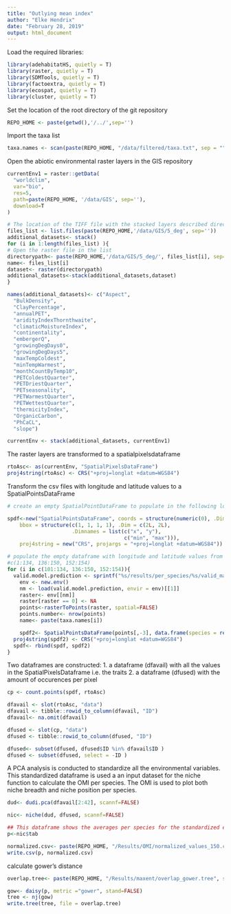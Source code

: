 ```yaml
---
title: "Outlying mean index"
author: "Elke Hendrix"
date: "February 28, 2019"
output: html_document
---
```


Load the required libraries:

```r
library(adehabitatHS, quietly = T)
library(raster, quietly = T)
library(SDMTools, quietly = T)
library(factoextra, quietly = T)
library(ecospat, quietly = T)
library(cluster, quietly = T)
```

Set the location of the root directory of the git repository
```r
REPO_HOME <- paste(getwd(),'/../',sep='')
```

Import the taxa list 

```r
taxa.names <- scan(paste(REPO_HOME, "/data/filtered/taxa.txt", sep = ""), sep = "\n", what = character())
```

Open the abiotic environmental raster layers in the GIS repository

```r

currentEnv1 = raster::getData(
  "worldclim", 
  var="bio", 
  res=5, 
  path=paste(REPO_HOME, '/data/GIS', sep=''), 
  download=T
)

# The location of the TIFF file with the stacked layers described directly above
files_list <- list.files(paste(REPO_HOME,'/data/GIS/5_deg', sep=''))
additional_datasets<- stack()
for (i in 1:length(files_list) ){
# Open the raster file in the list
directorypath<- paste(REPO_HOME,'/data/GIS/5_deg/', files_list[i], sep='')
name<- files_list[i]
dataset<- raster(directorypath)
additional_datasets<-stack(additional_datasets,dataset)
}

names(additional_datasets)<- c("Aspect",
  "BulkDensity",
  "ClayPercentage",
  "annualPET",
  "aridityIndexThornthwaite",
  "climaticMoistureIndex",
  "continentality",
  "embergerQ",
  "growingDegDays0",
  "growingDegDays5",
  "maxTempColdest",
  "minTempWarmest",
  "monthCountByTemp10",
  "PETColdestQuarter",
  "PETDriestQuarter",
  "PETseasonality",
  "PETWarmestQuarter",
  "PETWettestQuarter",
  "thermicityIndex",
  "OrganicCarbon",
  "PhCaCL",
  "slope")

currentEnv <- stack(additional_datasets, currentEnv1)

```

The raster layers are transformed to a spatialpixelsdataframe

```r
rtoAsc<- as(currentEnv, "SpatialPixelsDataFrame")
proj4string(rtoAsc) <- CRS("+proj=longlat +datum=WGS84")
```


Transform the csv files with longitude and latitude values to a SpatialPointsDataFrame

```r
# create an empty SpatialPointDataFrame to populate in the following loop

spdf<-new("SpatialPointsDataFrame", coords = structure(numeric(0), .Dim = c(0L, 2L),                  .Dimnames = list(NULL, c("x", "y"))),  
    bbox = structure(c(1, 1, 1, 1), .Dim = c(2L, 2L),                         
                     .Dimnames = list(c("x", "y"),
                                      c("min", "max"))),
    proj4string = new("CRS", projargs = "+proj=longlat +datum=WGS84")) 

# populate the empty dataframe with longitude and latitude values from the taxa list
#c(1:134, 136:150, 152:154)
for (i in c(101:134, 136:150, 152:154)){
  valid.model.prediction <- sprintf("%s/results/per_species/%s/valid_maxent_prediction.rda", REPO_HOME, taxa.names[i])
    env <- new.env()
    nm <- load(valid.model.prediction, envir = env)[[1]]
    raster<- env[[nm]]
    raster[raster == 0] <- NA
    points<-rasterToPoints(raster, spatial=FALSE)
    points.number<- nrow(points)
    name<- paste(taxa.names[i])

    spdf2<- SpatialPointsDataFrame(points[,-3], data.frame(species = rep(name, points.number)))
  proj4string(spdf2) <- CRS("+proj=longlat +datum=WGS84")
  spdf<- rbind(spdf, spdf2)
}

```

Two dataframes are constructed:
1. a dataframe (dfavail) with all the values in the SpatialPixelsDataframe i.e. the traits 
2. a dataframe (dfused) with the amount of occurences per pixel  


```r
cp <- count.points(spdf, rtoAsc)

dfavail <- slot(rtoAsc, "data")
dfavail <- tibble::rowid_to_column(dfavail, "ID")
dfavail<- na.omit(dfavail)

dfused <- slot(cp, "data")
dfused <- tibble::rowid_to_column(dfused, "ID")

dfused<- subset(dfused, dfused$ID %in% dfavail$ID )
dfused <- subset(dfused, select = -ID )
```

A PCA analysis is conducted to standardize all the environmental variables. This standardized dataframe is used a an input dataset for the niche function to calculate the OMI per species. The OMI is used to plot both niche breadth and niche position per species. 

```r
dud<- dudi.pca(dfavail[2:42], scannf=FALSE)
```


```r
nic<- niche(dud, dfused, scannf=FALSE)

## This dataframe shows the averages per species for the standardized environmental variables
p<-nic$tab

normalized.csv<- paste(REPO_HOME, "/Results/OMI/normalized_values_150.csv", sep="")
write.csv(p, normalized.csv)
```

calculate gower's distance

```r
overlap.tree<- paste(REPO_HOME, "/Results/maxent/overlap_gower.tree", sep="")

gow<- daisy(p, metric ="gower", stand=FALSE)
tree <- nj(gow)
write.tree(tree, file = overlap.tree)

```



